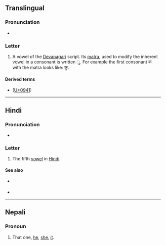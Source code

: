 {{character info/new}}

==Translingual==

===Pronunciation===
* {{IPA|/ʊ/|/u/|lang=mul}} {{qualifier|varies by language and context}}

===Letter===
{{mul-Deva|u}}

# A vowel of the [[Devanagari]] script. Its [[matra]], used to modify the inherent vowel in a consonant is written &#x0941;. For example the first consonant क with the matra looks like: कु.

====Derived terms====
* {{l|mul|ु}} ([[U+0941]])

----

==Hindi==

===Pronunciation===
* {{IPA|/ʊ/|lang=hi}}

===Letter===
{{head|hi|letter}}

# The fifth [[vowel]] in [[Hindi]].

====See also====
* {{sense|matra}} {{l|hi|ु|tr=u}}
* {{list:Devanagari script letters/hi}}

----

==Nepali==

===Pronoun===
{{ne-pos|pronoun}}

# That one, [[he]], [[she]], [[it]].